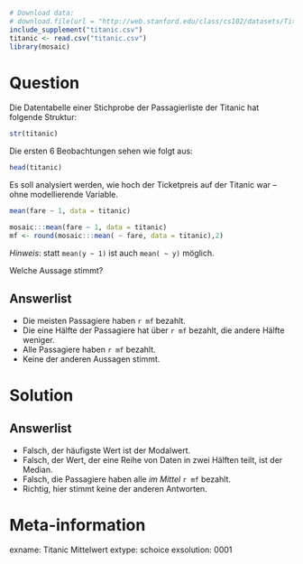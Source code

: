 ```r
# Download data:
# download.file(url = "http://web.stanford.edu/class/cs102/datasets/Titanic.csv", destfile = "titanic.csv" )
include_supplement("titanic.csv")
titanic <- read.csv("titanic.csv")
library(mosaic)
```

Question
========

Die Datentabelle einer Stichprobe der Passagierliste der Titanic hat folgende Struktur:

```r
str(titanic)
```

Die ersten 6 Beobachtungen sehen wie folgt aus:

```r
head(titanic)
```

Es soll analysiert werden, wie hoch der Ticketpreis auf der Titanic war -- ohne modellierende Variable.

```r
mean(fare ~ 1, data = titanic)
```
```r
mosaic:::mean(fare ~ 1, data = titanic)
mf <- round(mosaic:::mean( ~ fare, data = titanic),2)
```

*Hinweis*: statt `mean(y ~ 1)` ist auch `mean( ~ y)` möglich.

Welche Aussage stimmt?

Answerlist
----------
* Die meisten Passagiere haben `r mf` bezahlt.
* Die eine Hälfte der Passagiere hat über `r mf` bezahlt, die andere Hälfte weniger.
* Alle Passagiere haben `r mf` bezahlt.
* Keine der anderen Aussagen stimmt.


Solution
========

Answerlist
----------
* Falsch, der häufigste Wert ist der Modalwert.
* Falsch, der Wert, der eine Reihe von Daten in zwei Hälften teilt, ist der Median.
* Falsch, die Passagiere haben alle *im Mittel* `r mf` bezahlt.
* Richtig, hier stimmt keine der anderen Antworten.

Meta-information
================
exname: Titanic Mittelwert
extype: schoice
exsolution: 0001